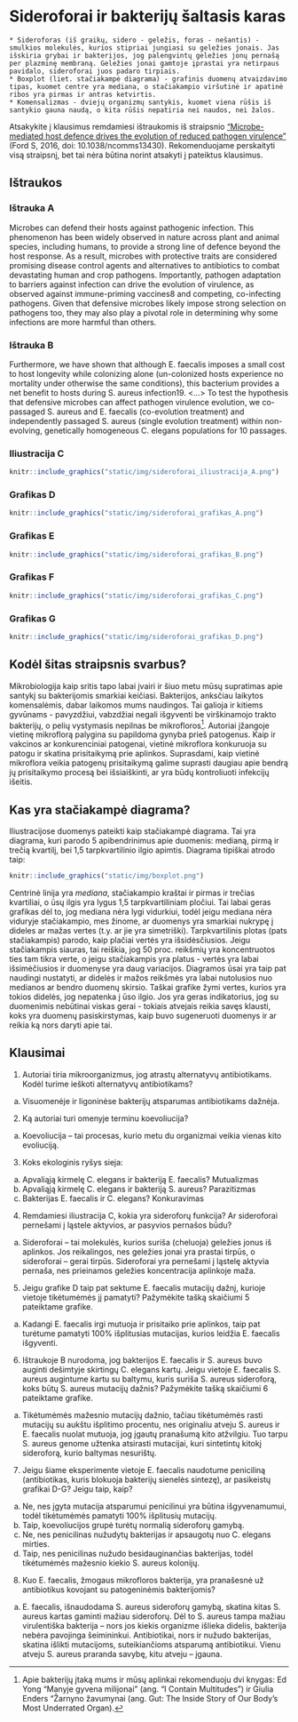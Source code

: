 # Sideroforai ir bakterijų šaltasis karas



```block

* Sideroforas (iš graikų, sidero - geležis, foras - nešantis) - smulkios molekulės, kurios stipriai jungiasi su geležies jonais. Jas išskiria grybai ir bakterijos, jog palengvintų geležies jonų pernašą per plazminę membraną. Geležies jonai gamtoje įprastai yra netirpaus pavidalo, sideroforai juos padaro tirpiais.
* Boxplot (liet. stačiakampė diagrama) - grafinis duomenų atvaizdavimo tipas, kuomet centre yra mediana, o stačiakampio viršutinė ir apatinė ribos yra pirmas ir antras ketvirtis.
* Komensalizmas - dviejų organizmų santykis, kuomet viena rūšis iš santykio gauna naudą, o kita rūšis nepatiria nei naudos, nei žalos.

```

Atsakykite į klausimus remdamiesi ištraukomis iš straipsnio ["Microbe-mediated host defence drives the evolution of reduced pathogen virulence"](https://www.nature.com/articles/ncomms13430) (Ford S, 2016, doi: 10.1038/ncomms13430). Rekomenduojame perskaityti visą straipsnį, bet tai nėra būtina norint atsakyti į pateiktus klausimus.

## Ištraukos

### Ištrauka A

Microbes can defend their hosts against pathogenic infection. This phenomenon has been widely observed in nature across plant and animal species, including humans, to provide a strong line of defence beyond the host response. As a result, microbes with protective traits are considered promising disease control agents and alternatives to antibiotics to combat devastating human and crop pathogens. Importantly, pathogen adaptation to barriers against infection can drive the evolution of virulence, as observed against immune-priming vaccines8 and competing, co-infecting pathogens. Given that defensive microbes likely impose strong selection on pathogens too, they may also play a pivotal role in determining why some infections are more harmful than others.


### Ištrauka B

Furthermore, we have shown that although E. faecalis imposes a small cost to host longevity while colonizing alone (un-colonized hosts experience no mortality under otherwise the same conditions), this bacterium provides a net benefit to hosts during S. aureus infection19. <...> To test the hypothesis that defensive microbes can affect pathogen virulence evolution, we co-passaged S. aureus and E. faecalis (co-evolution treatment) and independently passaged S. aureus (single evolution treatment) within non-evolving, genetically homogeneous C. elegans populations for 10 passages.

### Iliustracija C
 
```r

knitr::include_graphics("static/img/sideroforai_iliustracija_A.png")

```

### Grafikas D

```r

knitr::include_graphics("static/img/sideroforai_grafikas_A.png")

```

### Grafikas E


```r

knitr::include_graphics("static/img/sideroforai_grafikas_B.png")

```

### Grafikas F

```r

knitr::include_graphics("static/img/sideroforai_grafikas_C.png")

```
 
### Grafikas G

```r

knitr::include_graphics("static/img/sideroforai_grafikas_D.png")

```

## Kodėl šitas straipsnis svarbus?

Mikrobiologija kaip sritis tapo labai įvairi ir šiuo metu mūsų supratimas apie santykį su bakterijomis smarkiai keičiasi. Bakterijos, anksčiau laikytos komensalėmis, dabar laikomos mums naudingos. Tai galioja ir kitiems gyvūnams - pavyzdžiui, vabzdžiai negali išgyventi be virškinamojo trakto bakterijų, o pelių vystymasis nepilnas be mikrofloros[^1]. Autoriai įžangoje vietinę mikroflorą palygina su papildoma gynyba prieš patogenus. Kaip ir vakcinos ar konkurenciniai patogenai, vietinė mikroflora konkuruoja su patogu ir skatina prisitaikymą prie aplinkos. Suprasdami, kaip vietinė mikroflora veikia patogenų prisitaikymą galime suprasti daugiau apie bendrą jų prisitaikymo procesą bei išsiaiškinti, ar yra būdų kontroliuoti infekcijų išeitis.

[^1]: Apie bakterijų įtaką mums ir mūsų aplinkai rekomenduoju dvi knygas: Ed Yong "Manyje gyvena milijonai" (ang. "I Contain Multitudes") ir Giulia Enders "Žarnyno žavumynai (ang. Gut: The Inside Story of Our Body's Most Underrated Organ).

## Kas yra stačiakampė diagrama?

Iliustracijose duomenys pateikti kaip stačiakampė diagrama. Tai yra diagrama, kuri parodo 5 apibendrinimus apie duomenis: medianą, pirmą ir trečią kvartilį, bei 1,5 tarpkvartilinio ilgio apimtis. Diagrama tipiškai atrodo taip:

```r

knitr::include_graphics("static/img/boxplot.png")

```

Centrinė linija yra *mediana*, stačiakampio kraštai ir pirmas ir trečias kvartiliai, o ūsų ilgis yra lygus 1,5 tarpkvartiliniam pločiui. Tai labai geras grafikas dėl to, jog mediana nėra lygi vidurkiui, todėl jeigu mediana nėra viduryje stačiakampio, mes žinome, ar duomenys yra smarkiai nukrypę į dideles ar mažas vertes (t.y. ar jie yra simetriški). Tarpkvartilinis plotas (pats stačiakampis) parodo, kaip plačiai vertės yra išsidėsčiusios. Jeigu stačiakampis siauras, tai reiškia, jog 50 proc. reikšmių yra koncentruotos ties tam tikra verte, o jeigu stačiakampis yra platus - vertės yra labai išsimėčiusios ir duomenyse yra daug variacijos. Diagramos ūsai yra taip pat naudingi nustatyti, ar didelės ir mažos reikšmės yra labai nutolusios nuo medianos ar bendro duomenų skirsio. Taškai grafike žymi vertes, kurios yra tokios didelės, jog nepatenka į ūso ilgio. Jos yra geras indikatorius, jog su duomenimis nebūtinai viskas gerai - tokiais atvejais reikia savęs klausti, koks yra duomenų pasiskirstymas, kaip buvo sugeneruoti duomenys ir ar reikia ką nors daryti apie tai.


## Klausimai

1. Autoriai tiria mikroorganizmus, jog atrastų alternatyvų antibiotikams. Kodėl turime ieškoti alternatyvų antibiotikams? 
a. Visuomenėje ir ligoninėse bakterijų atsparumas antibiotikams dažnėja.
2. Ką autoriai turi omenyje terminu koevoliucija?
a. Koevoliucija – tai procesas, kurio metu du organizmai veikia vienas kito evoliuciją.
3. Koks ekologinis ryšys sieja:
a. Apvaliąją kirmelę C. elegans ir bakteriją E. faecalis? Mutualizmas
b. Apvaliąją kirmelę C. elegans ir bakteriją S. aureus? Parazitizmas
c. Bakterijas E. faecalis ir C. elegans? Konkuravimas
4. Remdamiesi iliustracija C, kokia yra sideroforų funkcija? Ar sideroforai pernešami į ląstele aktyvios, ar pasyvios pernašos būdu?
a. Sideroforai – tai molekulės, kurios suriša (cheluoja) geležies jonus iš aplinkos. Jos reikalingos, nes geležies jonai yra prastai tirpūs, o sideroforai – gerai tirpūs. Sideroforai yra pernešami į ląstelę aktyvia pernaša, nes prieinamos geležies koncentracija aplinkoje maža.
5. Jeigu grafike D taip pat sektume E. faecalis mutacijų dažnį, kurioje vietoje tikėtumėmės jį pamatyti? Pažymėkite tašką skaičiumi 5 pateiktame grafike.
a. Kadangi E. faecalis irgi mutuoja ir prisitaiko prie aplinkos, taip pat turėtume pamatyti 100% išplitusias mutacijas, kurios leidžia E. faecalis išgyventi. 
6. Ištraukoje B nurodoma, jog bakterijos E. faecalis ir S. aureus buvo auginti dešimtyje skirtingų C. elegans kartų. Jeigu vietoje E. faecalis S. aureus augintume kartu su baltymu, kuris suriša S. aureus sideroforą, koks būtų S. aureus mutacijų dažnis? Pažymėkite tašką skaičiumi 6 pateiktame grafike.
a. Tikėtumėmės mažesnio mutacijų dažnio, tačiau tikėtumėmės rasti mutacijų su aukštu išplitimo procentu, nes originaliu atveju S. aureus ir E. faecalis nuolat mutuoja, jog įgautų pranašumą kito atžvilgiu. Tuo tarpu S. aureus genome užtenka atsirasti mutacijai, kuri sintetintų kitokį sideroforą, kurio baltymas nesurištų. 
7. Jeigu šiame eksperimente vietoje E. faecalis naudotume peniciliną (antibiotikas, kuris blokuoja bakterijų sienelės sintezę), ar pasikeistų grafikai D-G? Jeigu taip, kaip?
a. Ne, nes įgyta mutacija atsparumui penicilinui yra būtina išgyvenamumui, todėl tikėtumėmės pamatyti 100% išplitusių mutacijų.
b. Taip, koevoliucijos grupė turėtų normalią sideroforų gamybą.
c. Ne, nes penicilinas nužudytų bakterijas ir apsaugotų nuo C. elegans mirties.
d. Taip, nes penicilinas nužudo besidauginančias bakterijas, todėl tikėtumėmės mažesnio kiekio S. aureus kolonijų. 
8. Kuo E. faecalis, žmogaus mikrofloros bakterija, yra pranašesnė už antibiotikus kovojant su patogeninėmis bakterijomis?
a. E. faecalis, išnaudodama S. aureus sideroforų gamybą, skatina kitas S. aureus kartas gaminti mažiau sideroforų. Dėl to S. aureus tampa mažiau virulentiška bakterija – nors jos kiekis organizme išlieka didelis, bakterija nebėra pavojinga šeimininkui. Antibiotikai, nors ir nužudo bakterijas, skatina išlikti mutacijoms, suteikiančioms atsparumą antibiotikui. Vienu atveju S. aureus praranda savybę, kitu atveju – įgauna.
